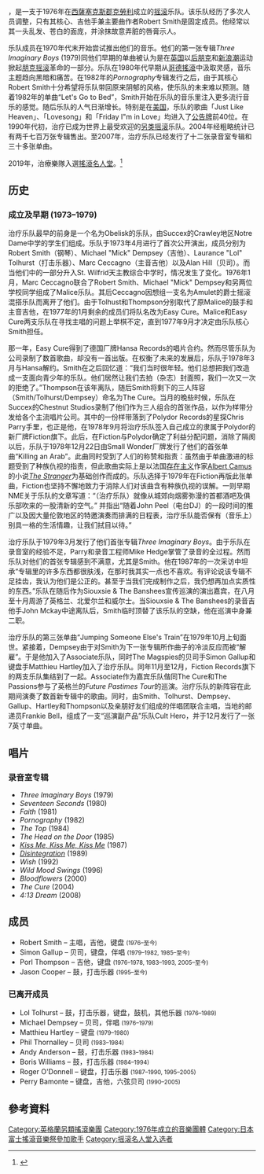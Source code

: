 {{NoteTA
|G1 = Music
}}
{{Infobox musical artist
| name         = {{lang|en|The Cure}}<br>治療樂隊
| image        = The Cure Live in Singapore 2-_1st_August 2007.jpg
| image_size   = 250px
| caption      = 治療樂隊樂隊於2007年在[[新加坡|新加坡]]的現場演出。從左至右：珀爾·湯普森、傑森·庫珀（位在後方）、羅伯特·史密斯、賽門·加勒普。
| background   = group_or_band
| origin       = {{GBR}}[[英格蘭|英格蘭]][[西薩塞克斯郡|西薩塞克斯郡]][[克劳利|克勞利]]
| genre        = {{flatlist|
* [[哥德搖滾|哥德搖滾]]
* [[後龐克|後龐克]]
* [[另类摇滚|另類搖滾]]
* [[新浪潮|新浪潮]] <!-- The Cure is considered new wave, please discuss it on the talkpage first -->
}}
| years_active = 1976–現在
| label        = {{flatlist|
* {{link-en|小說唱片|Fiction Records|Fiction}}
* {{link-en|Suretone唱片|Suretone Records|Suretone}}
* [[格芬唱片公司|Geffen]]
* [[宝丽多唱片|Polydor]]
* {{link-en|漢薩唱片|Hansa Records|Hansa}}
* {{link-en|幻影殺手唱片|Elektra Records|Elektra}}
* {{link-en|庇護所唱片|Asylum Records|Asylum}}
* [[Sire_Records|Sire]]
* [[華納音樂集團|Warner]]
}}
| associated_acts = {{flatlist|
* Malice
* Easy Cure
* [[蘇克西與女妖|蘇克西與女妖]]
* {{link-en|手套樂隊|The Glove}}
}}
| website = {{url|thecure.com}}
| current_members = {{link-en|羅伯特·史密斯 (歌手)|Robert Smith (singer)|羅伯特·史密斯}}<br>{{link-en|賽門·加勒普|Simon Gallup}}<br>{{link-en|羅傑·歐唐納|Roger O'Donnell}}<br>{{link-en|傑森·庫珀|Jason Cooper}}<br>{{link-en|里維斯·蓋布瑞爾斯|Reeves Gabrels}}
| past_members = {{link-en|麥可·鄧普西|Michael Dempsey}}<br>{{link-en|珀爾·湯普森|Pearl Thompson}}<br>{{link-en|洛·托赫斯特|Lol Tolhurst}}<br>{{link-en|馬泰厄·赫特利|Matthieu Hartley}}<br>{{link-en|安迪·安德森 (鼓手)|Andy Anderson (drummer)|安迪·安德森}}<br>{{link-en|菲爾·多納利|Phil Thornalley}}<br>{{link-en|鮑里斯·威廉斯|Boris Williams}}<br>{{link-en|派瑞·巴蒙特|Perry Bamonte}}
}}
{{地區用詞|cn=治療樂隊|tw=怪人合唱團|hk=cn|mo=cn|start={{lang-en|The Cure}}|as=稱為}}，是一支于1976年在[[西薩塞克斯郡|西薩塞克斯郡]][[克劳利|克勞利]]成立的[[摇滚|摇滚]]乐队。该乐队经历了多次人员调整，只有其核心、吉他手兼主要曲作者Robert Smith是固定成员。他经常以其一头乱发、苍白的面庞，并涂抹故意弄脏的唇膏示人。

乐队成员在1970年代末开始尝试推出他们的音乐。他们的第一张专辑''Three Imaginary Boys'' (1979)同他们早期的单曲被认为是在[[英国|英国]]以[[后朋克|后朋克]]和[[新浪潮|新浪潮]]运动掀起[[朋克摇滚|朋克摇滚]]革命的一部分。乐队在1980年代早期从[[哥德搖滾|哥德搖滾]]中汲取灵感，音乐主题趋向黑暗和痛苦。在1982年的''Pornography ''专辑发行之后，由于其核心Robert Smith十分希望将乐队带回原来阴郁的风格，使乐队的未来难以预测。随着1982年的单曲“Let's Go to Bed”，Smith开始在乐队的音乐里注入更多流行音乐的感觉。随后乐队的人气日渐增长。特别是在[[美国|美国]]，乐队的歌曲「Just Like Heaven」、「Lovesong」和「Friday I"m in Love」均进入了[[告示牌榜單|公告牌]]前40位。在1990年代初，治疗已成为世界上最受欢迎的[[另类摇滚|另类摇滚]]乐队。2004年经粗略统计已有两千七百万张专辑售出。至2007年，治疗乐队已经发行了十二张录音室专辑和三十多张单曲。

2019年，治療樂隊入選[[搖滾名人堂|搖滾名人堂]]。<ref>{{cite web| year = 2019| url = https://www.rockhall.com/2019-inductees/the-cure| title = The Cure| publisher = Rock and Roll Hall of Fame| accessdate = December 13, 2019| archive-url = https://web.archive.org/web/20181216120513/https://www.rockhall.com/2019-inductees/the-cure/| archive-date = 2018-12-16| dead-url = yes}}</ref>

== 历史 ==
=== 成立及早期 (1973–1979) ===
治疗乐队最早的前身是一个名为Obelisk的乐队，由Succex的Crawley地区Notre Dame中学的学生们组成。乐队于1973年4月进行了首次公开演出，成员分别为Robert Smith（钢琴）、Michael "Mick" Dempsey（吉他）、Laurance "Lol" Tolhurst（打击乐器）、Marc Ceccagno（主音吉他）以及Alan Hill（贝司）。而当他们中的一部分升入St. Wilfrid天主教综合中学时，情况发生了变化。1976年1月，Marc Ceccagno联合了Robert Smith、Michael "Mick" Dempsey和另两位学校同学组成了Malice乐队。其后Ceccagno因想组一支名为Amulet的爵士摇滚混搭乐队而离开了他们。由于Tolhust和Thompson分别取代了原Malice的鼓手和主音吉他，在1977年的1月剩余的成员们将队名改为Easy Cure。Malice和Easy Cure两支乐队在寻找主唱的问题上举棋不定，直到1977年9月才决定由乐队核心Smith担任。

那一年，Easy Cure得到了德国厂牌Hansa Records的唱片合约。然而尽管乐队为公司录制了数首歌曲，却没有一首出版。在权衡了未来的发展后，乐队于1978年3月与Hansa解约。Smith在之后回忆道：“我们当时很年轻。他们总想把我们改造成一支面向青少年的乐队。他们居然让我们去拍（杂志）封面照，我们一次又一次的拒绝了。”Thompson在该年离队，随后Smith将剩下的三人阵容（Smith/Tolhurst/Dempsey）命名为The Cure。当月的晚些时候，乐队在Succex的Chestnut Studios录制了他们作为三人组合的首张作品，以作为样带分发给各个主流唱片公司。其中的一份样带落到了Polydor Records的星探Chris Parry手里，也正是他，在1978年9月将治疗乐队签入自己成立的隶属于Polydor的新厂牌Fiction旗下。此后，在Fiction与Polydor确定了利益分配问题，消除了隔阂以后，乐队于1978年12月22日由Small Wonder厂牌发行了他们的首张单曲“Killing an Arab”。此曲同时受到了人们的称赞和指责：虽然由于单曲激进的标题受到了种族仇视的指责，但此歌曲实际上是以法国[[存在主义|存在主义]]作家[[加缪|Albert Camus]]的小说''[[局外人|The Stranger]]''为基础创作而成的。乐队选择于1979年在Fiction再版此张单曲，Fiction也坚持不懈地致力于消除人们对该曲含有种族仇视的误解。一则早期NME关于乐队的文章写道：“（治疗乐队）就像从城郊向烟雾弥漫的首都酒吧及俱乐部吹来的一股清新的空气。”
并指出“随着John Peel（电台DJ）的一段时间的推广以及因大量伦敦地区的特邀演奏而排满的日程表，治疗乐队能否保有（音乐上）别具一格的生活情趣，让我们拭目以待。”

治疗乐队于1979年3月发行了他们首张专辑''Three Imaginary Boys''。由于乐队在录音室的经验不足，Parry和录音工程师Mike Hedge掌管了录音的全过程。然而乐队对他们的首张专辑感到不满意，尤其是Smith。他在1987年的一次采访中坦承“专辑里的许多东西都很肤浅，在那时我其实一点也不喜欢。有评论说该专辑不足挂齿，我认为他们是公正的。甚至于当我们完成制作之后，我仍想再加点实质性的东西。”乐队在随后作为Siouxsie & The Banshees宣传巡演的演出嘉宾，在八月至十月周游了英格兰、北爱尔兰和威尔士。当Siouxsie & The Banshees的录音吉他手John Mckay中途离队后，Smith临时顶替了该乐队的空缺，他在巡演中身兼二职。

治疗乐队的第三张单曲“Jumping Someone Else's Train”在1979年10月上旬面世。紧接着，Dempsey由于对Smith为下一张专辑所作曲子的冷淡反应而被“解雇”。于是他加入了Associate乐队，同时The Magspies的贝司手Simon Gallup和键盘手Matthieu Hartley加入了治疗乐队。同年11月至12月，Fiction Records旗下的两支乐队集结到了一起。Associate作为嘉宾乐队偕同The Cure和The Passions参与了英格兰的''Future Pastimes Tour''的巡演。治疗乐队的新阵容在此期间演奏了数首新专辑中的歌曲。同时，由Smith、Tolhurst、Dempsey、Gallup、Hartley和Thompson以及亲朋好友们组成的伴唱团联合主唱，当地的邮递员Frankie Bell，组成了一支“巡演副产品”乐队Cult Hero，并于12月发行了一张7英寸单曲。

== 唱片 ==
=== 录音室专辑 ===
* ''Three Imaginary Boys'' (1979)
* ''Seventeen Seconds'' (1980)
* ''Faith'' (1981)
* ''Pornography'' (1982)
* ''The Top'' (1984)
* ''The Head on the Door'' (1985)
* ''[[Kiss_Me,_Kiss_Me,_Kiss_Me|Kiss Me, Kiss Me, Kiss Me]]'' (1987)
* ''[[Disintegration|Disintegration]]'' (1989)
* ''Wish'' (1992)
* ''Wild Mood Swings'' (1996)
* ''Bloodflowers'' (2000)
* ''The Cure'' (2004)
* ''4:13 Dream'' (2008)

== 成员 ==
* Robert Smith – 主唱，吉他，键盘 <small>(1976–至今)</small>
* Simon Gallup – 贝司，键盘，伴唱 <small>(1979–1982, 1985–至今)</small>
* Porl Thompson – 吉他，键盘 <small>(1976–1978, 1983–1993, 2005–至今)</small>
* Jason Cooper – 鼓，打击乐器 <small>(1995–至今)</small>

=== 已离开成员 ===
* Lol Tolhurst – 鼓，打击乐器，键盘，鼓机，其他乐器 <small>(1976–1989)</small>
* Michael Dempsey – 贝司，伴唱 <small>(1976–1979)</small>
* Matthieu Hartley – 键盘 <small>(1979–1980)</small>
* Phil Thornalley – 贝司 <small>(1983–1984)</small>
* Andy Anderson – 鼓，打击乐器 <small>(1983–1984)</small>
* Boris Williams – 鼓，打击乐器 <small>(1984–1994)</small>
* Roger O'Donnell – 键盘，打击乐器 <small>(1987–1990, 1995–2005)</small>
* Perry Bamonte – 键盘，吉他，六弦贝司 <small>(1990–2005)</small>

== 參考資料 ==
{{Reflist}}
{{摇滚名人堂2019届入选者}}
{{Authority control}}

{{DEFAULTSORT:Cure, The}}
[[Category:英格蘭另類搖滾樂團|Category:英格蘭另類搖滾樂團]]
[[Category:1976年成立的音樂團體|Category:1976年成立的音樂團體]]
[[Category:日本富士搖滾音樂祭參加歌手|Category:日本富士搖滾音樂祭參加歌手]]
[[Category:摇滚名人堂入选者|Category:摇滚名人堂入选者]]